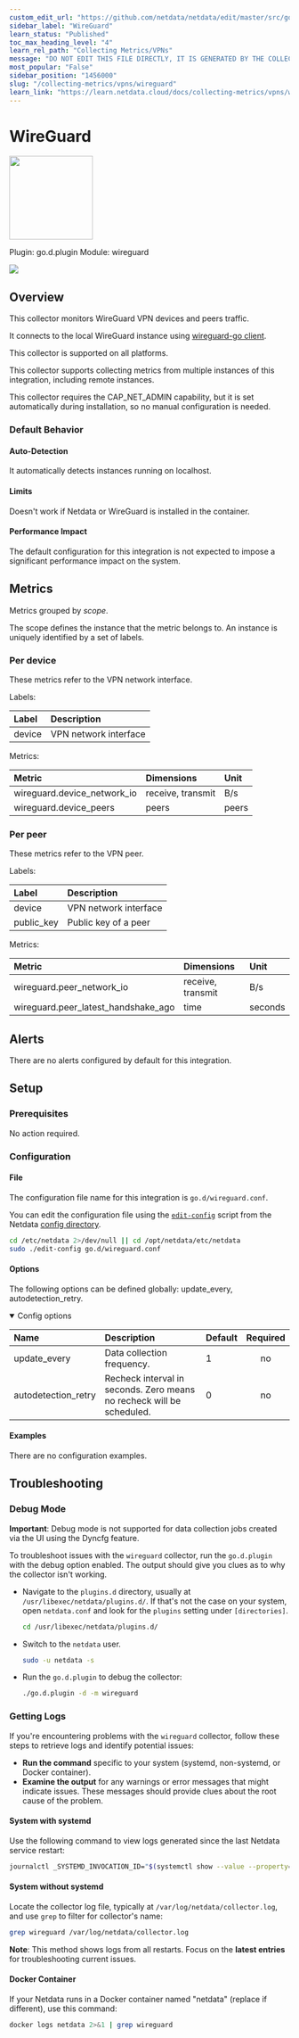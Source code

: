 ```yaml
---
custom_edit_url: "https://github.com/netdata/netdata/edit/master/src/go/plugin/go.d/modules/wireguard/metadata.yaml"
sidebar_label: "WireGuard"
learn_status: "Published"
toc_max_heading_level: "4"
learn_rel_path: "Collecting Metrics/VPNs"
message: "DO NOT EDIT THIS FILE DIRECTLY, IT IS GENERATED BY THE COLLECTOR'S metadata.yaml FILE"
most_popular: "False"
sidebar_position: "1456000"
slug: "/collecting-metrics/vpns/wireguard"
learn_link: "https://learn.netdata.cloud/docs/collecting-metrics/vpns/wireguard"
---
```



# WireGuard


<img src="https://netdata.cloud/img/wireguard.svg" width="150"/>


Plugin: go.d.plugin
Module: wireguard

<img src="https://img.shields.io/badge/maintained%20by-Netdata-%2300ab44" />

## Overview

This collector monitors WireGuard VPN devices and peers traffic.


It connects to the local WireGuard instance using [wireguard-go client](https://github.com/WireGuard/wireguard-go).


This collector is supported on all platforms.

This collector supports collecting metrics from multiple instances of this integration, including remote instances.

This collector requires the CAP_NET_ADMIN capability, but it is set automatically during installation, so no manual configuration is needed.


### Default Behavior

#### Auto-Detection

It automatically detects instances running on localhost.


#### Limits

Doesn't work if Netdata or WireGuard is installed in the container.


#### Performance Impact

The default configuration for this integration is not expected to impose a significant performance impact on the system.


## Metrics

Metrics grouped by *scope*.

The scope defines the instance that the metric belongs to. An instance is uniquely identified by a set of labels.



### Per device

These metrics refer to the VPN network interface.

Labels:

| Label      | Description     |
|:-----------|:----------------|
| device | VPN network interface |

Metrics:

| Metric | Dimensions | Unit |
|:------|:----------|:----|
| wireguard.device_network_io | receive, transmit | B/s |
| wireguard.device_peers | peers | peers |

### Per peer

These metrics refer to the VPN peer.

Labels:

| Label      | Description     |
|:-----------|:----------------|
| device | VPN network interface |
| public_key | Public key of a peer |

Metrics:

| Metric | Dimensions | Unit |
|:------|:----------|:----|
| wireguard.peer_network_io | receive, transmit | B/s |
| wireguard.peer_latest_handshake_ago | time | seconds |



## Alerts

There are no alerts configured by default for this integration.


## Setup

### Prerequisites

No action required.

### Configuration

#### File

The configuration file name for this integration is `go.d/wireguard.conf`.


You can edit the configuration file using the [`edit-config`](/docs/netdata-agent/configuration#edit-a-configuration-file-using-edit-config) script from the
Netdata [config directory](/docs/netdata-agent/configuration#the-netdata-config-directory).

```bash
cd /etc/netdata 2>/dev/null || cd /opt/netdata/etc/netdata
sudo ./edit-config go.d/wireguard.conf
```
#### Options

The following options can be defined globally: update_every, autodetection_retry.


<details open><summary>Config options</summary>

| Name | Description | Default | Required |
|:----|:-----------|:-------|:--------:|
| update_every | Data collection frequency. | 1 | no |
| autodetection_retry | Recheck interval in seconds. Zero means no recheck will be scheduled. | 0 | no |

</details>

#### Examples
There are no configuration examples.



## Troubleshooting

### Debug Mode

**Important**: Debug mode is not supported for data collection jobs created via the UI using the Dyncfg feature.

To troubleshoot issues with the `wireguard` collector, run the `go.d.plugin` with the debug option enabled. The output
should give you clues as to why the collector isn't working.

- Navigate to the `plugins.d` directory, usually at `/usr/libexec/netdata/plugins.d/`. If that's not the case on
  your system, open `netdata.conf` and look for the `plugins` setting under `[directories]`.

  ```bash
  cd /usr/libexec/netdata/plugins.d/
  ```

- Switch to the `netdata` user.

  ```bash
  sudo -u netdata -s
  ```

- Run the `go.d.plugin` to debug the collector:

  ```bash
  ./go.d.plugin -d -m wireguard
  ```

### Getting Logs

If you're encountering problems with the `wireguard` collector, follow these steps to retrieve logs and identify potential issues:

- **Run the command** specific to your system (systemd, non-systemd, or Docker container).
- **Examine the output** for any warnings or error messages that might indicate issues.  These messages should provide clues about the root cause of the problem.

#### System with systemd

Use the following command to view logs generated since the last Netdata service restart:

```bash
journalctl _SYSTEMD_INVOCATION_ID="$(systemctl show --value --property=InvocationID netdata)" --namespace=netdata --grep wireguard
```

#### System without systemd

Locate the collector log file, typically at `/var/log/netdata/collector.log`, and use `grep` to filter for collector's name:

```bash
grep wireguard /var/log/netdata/collector.log
```

**Note**: This method shows logs from all restarts. Focus on the **latest entries** for troubleshooting current issues.

#### Docker Container

If your Netdata runs in a Docker container named "netdata" (replace if different), use this command:

```bash
docker logs netdata 2>&1 | grep wireguard
```



